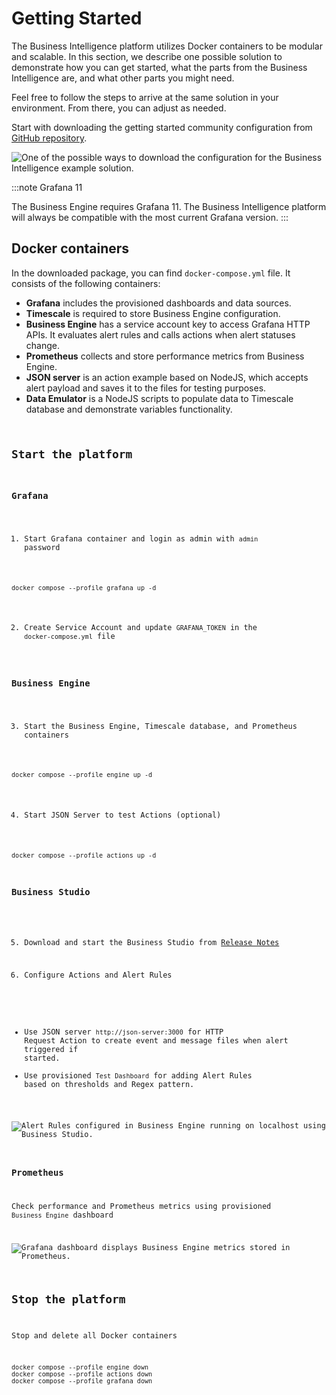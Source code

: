 
# Getting Started

The Business Intelligence platform utilizes Docker containers to be modular and scalable. In this section, we describe one possible solution to demonstrate how you can get started, what the parts from the Business Intelligence are, and what other parts you might need. 

Feel free to follow the steps to arrive at the same solution in your environment. From there, you can adjust as needed. 

Start with downloading the getting started community configuration from [GitHub repository](https://github.com/volkovlabs/business-intelligence).

<Image
  title="One of the possible ways to download the configuration for the Business Intelligence example solution."
  src="/img/big/github-where-download.png"
/> 

:::note Grafana 11

The Business Engine requires Grafana 11. The Business Intelligence platform will always be compatible with the most current Grafana version.
:::


## Docker containers

In the downloaded package, you can find `docker-compose.yml` file. It consists of the following containers:

- **Grafana** includes the provisioned dashboards and data sources.
- **Timescale** is required to store Business Engine configuration.
- **Business Engine** has a service account key to access Grafana HTTP APIs. It evaluates alert rules and calls actions when alert statuses change.
- **Prometheus** collects and store performance metrics from Business Engine.
- **JSON server** is an action example based on NodeJS, which accepts alert payload and saves it to the files for testing purposes.
- **Data Emulator** is a NodeJS scripts to populate data to Timescale database and demonstrate variables functionality.

<Code
  url="https://github.com/VolkovLabs/business-intelligence/blob/main/docker-compose.yml"
  language="yaml"
/>

## Start the platform

### Grafana

1. Start Grafana container and login as admin with `admin` password

```
docker compose --profile grafana up -d
```

2. Create Service Account and update `GRAFANA_TOKEN` in the `docker-compose.yml` file

### Business Engine

3. Start the Business Engine, Timescale database, and Prometheus containers

```
docker compose --profile engine up -d
```

4. Start JSON Server to test Actions (optional)

```
docker compose --profile actions up -d
```

### Business Studio

5. Download and start the Business Studio from [Release Notes](../release)

6. Configure Actions and Alert Rules

- Use JSON server `http://json-server:3000` for HTTP Request Action to create event and message files when alert triggered if started.
- Use provisioned `Test Dashboard` for adding Alert Rules based on thresholds and Regex pattern.

<Image
  title="Alert Rules configured in Business Engine running on localhost using Business Studio."
  src="/img/big/business-studio/alerts.png"
/>

### Prometheus

Check performance and Prometheus metrics using provisioned `Business Engine` dashboard

<Image
  title="Grafana dashboard displays Business Engine metrics stored in Prometheus."
  src="/img/big/business-engine/prometheus.png"
/>

## Stop the platform

Stop and delete all Docker containers

```
docker compose --profile engine down
docker compose --profile actions down
docker compose --profile grafana down
```
